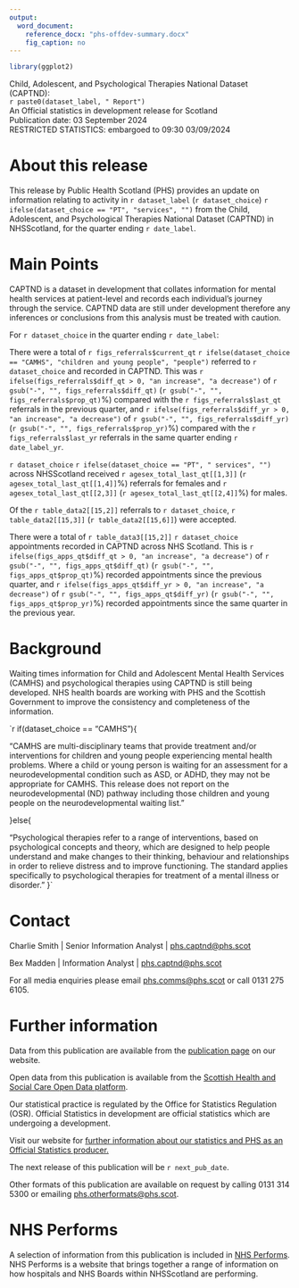```yaml
---
output: 
  word_document:
    reference_docx: "phs-offdev-summary.docx"
    fig_caption: no
---
```



```r

library(ggplot2)

```

<Div custom-style = "Publication Title">Child, Adolescent, and Psychological Therapies National Dataset (CAPTND):</Div>
<Div custom-style = "Publication subtitle">`r paste0(dataset_label, " Report")`</Div>
<Div custom-style = "Stats designation">An Official statistics in development release for Scotland</Div>
<Div custom-style = "Publication date">Publication date: 03 September 2024</Div>
<Div custom-style = "Restricted Stats">RESTRICTED STATISTICS: embargoed to 09:30 03/09/2024</Div>

# About this release
This release by Public Health Scotland (PHS) provides
an update on information relating to activity in `r dataset_label` (`r dataset_choice`)
`r ifelse(dataset_choice == "PT", "services", "")` from the Child, Adolescent,
and Psychological Therapies National Dataset (CAPTND) in NHSScotland, for the
quarter ending `r date_label`.

# Main Points
CAPTND is a dataset in development that collates information for mental health
services at patient-level and records each individual’s journey through the service.
CAPTND data are still under development therefore any inferences or conclusions
from this analysis must be treated with caution.  

For `r dataset_choice` in the quarter ending `r date_label`:  

<Div custom-style = "Bullet 1"> 
There were a total of `r figs_referrals$current_qt`
`r ifelse(dataset_choice == "CAMHS", "children and young people", "people")` 
referred to `r dataset_choice` and recorded in CAPTND.
This was `r ifelse(figs_referrals$diff_qt > 0, "an increase", "a decrease")` of 
`r gsub("-", "", figs_referrals$diff_qt)` (`r gsub("-", "", figs_referrals$prop_qt)`%) compared with the
`r figs_referrals$last_qt` referrals in the previous quarter, and
`r ifelse(figs_referrals$diff_yr > 0, "an increase", "a decrease")` of `r gsub("-", "", figs_referrals$diff_yr)` 
(`r gsub("-", "", figs_referrals$prop_yr)`%) compared with the `r figs_referrals$last_yr` referrals
in the same quarter ending `r date_label_yr`.
</Div>

<Div custom-style = "Bullet 1"> 
`r dataset_choice` `r ifelse(dataset_choice == "PT", " services", "")` across
NHSScotland received `r agesex_total_last_qt[[1,3]]`
(`r agesex_total_last_qt[[1,4]]`%) referrals for females and `r agesex_total_last_qt[[2,3]]`
(`r agesex_total_last_qt[[2,4]]`%) for males. 
</Div>

<Div custom-style = "Bullet 1">
Of the `r table_data2[[15,2]]` referrals to `r dataset_choice`, `r table_data2[[15,3]]`
(`r table_data2[[15,6]]`) were accepted.
</Div>

<Div custom-style = "Bullet 1">
There were a total of `r table_data3[[15,2]]` `r dataset_choice` appointments recorded in CAPTND 
across NHS Scotland. This is `r ifelse(figs_apps_qt$diff_qt > 0, "an increase", "a decrease")`
of `r gsub("-", "", figs_apps_qt$diff_qt)` (`r gsub("-", "", figs_apps_qt$prop_qt)`%)
recorded appointments since the previous quarter, and
`r ifelse(figs_apps_qt$diff_yr > 0, "an increase", "a decrease")` of
`r gsub("-", "", figs_apps_qt$diff_yr)` (`r gsub("-", "", figs_apps_qt$prop_yr)`%)
recorded appointments since the same quarter in the previous year.
</Div>


# Background

Waiting times information for Child and Adolescent Mental Health Services (CAMHS) and 
psychological therapies using CAPTND is still being developed. NHS health boards
are working with PHS and the Scottish Government to improve the consistency and
completeness of the 
information.  

`r if(dataset_choice == "CAMHS"){

"CAMHS are multi-disciplinary teams that provide treatment and/or interventions for children and
young people experiencing mental health problems. Where a child or young person is waiting
for an assessment for a neurodevelopmental condition such as ASD, or ADHD, they may not be
appropriate for CAMHS. This release does not report on the neurodevelopmental (ND) pathway
including those children and young people on the neurodevelopmental waiting list."

}else{

"Psychological therapies refer to a range of interventions, based on psychological concepts and
theory, which are designed to help people understand and make changes to their thinking,
behaviour and relationships in order to relieve distress and to improve functioning. The standard
applies specifically to psychological therapies for treatment of a mental illness or disorder."
}`

# Contact
Charlie Smith | Senior Information Analyst | [phs.captnd@phs.scot](mailto:phs.captnd@phs.scot)

Bex Madden | Information Analyst | [phs.captnd@phs.scot](mailto:phs.captnd@phs.scot)

For all media enquiries please email [phs.comms@phs.scot](mailto:phs.comms@phs.scot) or call 0131 275 6105.

# Further information
Data from this publication are available from the [publication page](https://publichealthscotland.scot/publications/child-adolescent-and-psychological-therapies-national-dataset-captnd/) on our website.

Open data from this publication is available from the [Scottish Health and Social Care Open Data platform](https://www.opendata.nhs.scot/).

Our statistical practice is regulated by the Office for Statistics Regulation (OSR). Official Statistics in development are official statistics which are undergoing a development. 

Visit our website for [further information about our statistics and PHS as an Official Statistics producer.](https://publichealthscotland.scot/our-organisation/about-our-statistics/official-statistics/)

The next release of this publication will be `r next_pub_date`.

Other formats of this publication are available on request by calling 0131 314 5300 or emailing [phs.otherformats@phs.scot](mailto:phs.otherformats@phs.scot).

# NHS Performs
A selection of information from this publication is included in [NHS Performs](http://www.nhsperforms.scot). NHS Performs is a website that brings together a range of information on how hospitals and NHS Boards within NHSScotland are performing.
